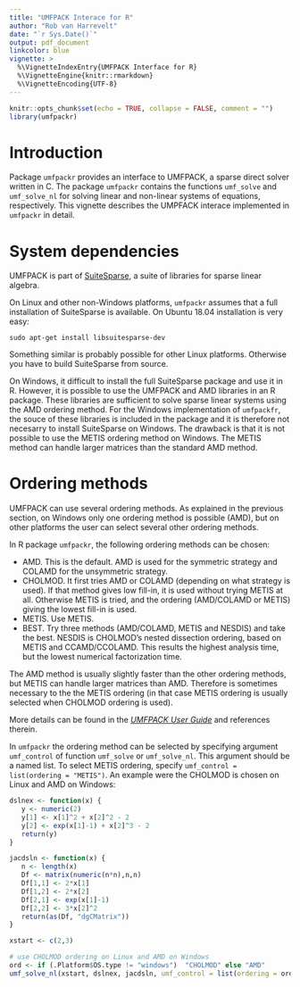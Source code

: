 ```yaml
---
title: "UMFPACK Interace for R"
author: "Rob van Harrevelt"
date: "`r Sys.Date()`"
output: pdf_document
linkcolor: blue
vignette: >
  %\VignetteIndexEntry{UMFPACK Interface for R}
  %\VignetteEngine{knitr::rmarkdown}
  %\VignetteEncoding{UTF-8}
---
```


```r
knitr::opts_chunk$set(echo = TRUE, collapse = FALSE, comment = "")
library(umfpackr)
```

# Introduction

Package `umfpackr` provides an interface to UMFPACK, a sparse direct solver 
written in  C. The package `umfpackr` contains the functions
`umf_solve` and `umf_solve_nl` for solving 
linear and non-linear systems of equations, respectively.
This vignette describes the UMPFACK interace implemented in
`umfpackr` in detail.

# System dependencies

UMFPACK is part of  [SuiteSparse](http://faculty.cse.tamu.edu/davis/suitesparse.html),
a suite of libraries for sparse linear algebra.

On Linux and other non-Windows platforms, `umfpackr` assumes that
a full installation of SuiteSparse is available. On Ubuntu 18.04 installation
is very easy:
```
sudo apt-get install libsuitesparse-dev
```
Something similar is probably possible for other Linux platforms. Otherwise
you have to build SuiteSparse from source.

On Windows, it difficult to install the full SuiteSparse package and use
it in R. However, it is possible to use the UMFPACK and AMD libraries
in an R package. These libraries are sufficient to 
solve sparse linear
systems using the AMD ordering method. For the Windows
implementation of `umfpackfr`,  the souce of these libraries is included
in the package and it is therefore not necesarry to install SuiteSparse on Windows. 
The drawback is that it is not possible to use the METIS
ordering method on Windows. The METIS method can handle larger
matrices than the standard AMD method.

# Ordering methods

UMFPACK can use several ordering methods. As explained in the previous section,
on Windows only one ordering method is possible (AMD), but on other platforms
the user can select several other ordering methods.

In R package `umfpackr`, the following ordering methods can be chosen:

  * AMD. This is the default. AMD is used for the symmetric strategy and 
  COLAMD for the unsymmetric strategy. 
  * CHOLMOD. It first tries
AMD or COLAMD (depending on what strategy is used). If that method gives low
fill-in, it is used without trying METIS at all. Otherwise METIS is tried, and the ordering
(AMD/COLAMD or METIS) giving the lowest fill-in is used.
  * METIS. Use METIS.
  * BEST. Try three methods (AMD/COLAMD, METIS and NESDIS) and take the best. 
  NESDIS is CHOLMOD’s nested dissection ordering, based on METIS and CCAMD/CCOLAMD. 
  This results the highest analysis time, but the lowest numerical factorization time.
  
  The AMD method is usually slightly faster than the other ordering methods,
  but METIS can handle larger matrices than AMD. Therefore is sometimes
  necessary to the the METIS ordering (in that case METIS ordering is usually
  selected when CHOLMOD ordering is used).
  
More details can be found in the [_UMFPACK User Guide_](UMFPACK_UserGuide.PDF) 
and references therein.
  
In `umfpackr` the ordering method can be selected by specifying 
argument `umf_control` of function `umf_solve` or `umf_solve_nl`.
This argument should be a named list. To select  METIS
ordering, specify `umf_control = list(ordering = "METIS")`.
An example were the CHOLMOD  is chosen on Linux and AMD on Windows:

```r
dslnex <- function(x) {
   y <- numeric(2)
   y[1] <- x[1]^2 + x[2]^2 - 2
   y[2] <- exp(x[1]-1) + x[2]^3 - 2
   return(y)
}

jacdsln <- function(x) {
   n <- length(x)
   Df <- matrix(numeric(n*n),n,n)
   Df[1,1] <- 2*x[1]
   Df[1,2] <- 2*x[2]
   Df[2,1] <- exp(x[1]-1)
   Df[2,2] <- 3*x[2]^2
   return(as(Df, "dgCMatrix"))
}

xstart <- c(2,3)

# use CHOLMOD ordering on Linux and AMD on Windows
ord <- if (.Platform$OS.type != "windows")  "CHOLMOD" else "AMD"
umf_solve_nl(xstart, dslnex, jacdsln, umf_control = list(ordering = ord))
```

